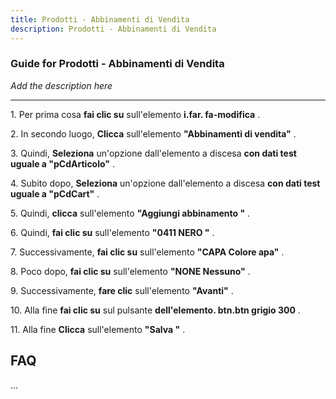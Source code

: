 ```yaml
---
title: Prodotti - Abbinamenti di Vendita
description: Prodotti - Abbinamenti di Vendita
---
```


### Guide for Prodotti - Abbinamenti di Vendita

*Add the description here*

___

1\. Per prima cosa **fai clic su** sull'elemento **i.far. fa-modifica** .  
  
2\. In secondo luogo, **Clicca** sull'elemento **"Abbinamenti di vendita"** .  
  
3\. Quindi, **Seleziona** un'opzione dall'elemento a discesa **con dati test uguale a "pCdArticolo"** .  
  
4\. Subito dopo, **Seleziona** un'opzione dall'elemento a discesa **con dati test uguale a "pCdCart"** .  
  
5\. Quindi, **clicca** sull'elemento **"Aggiungi abbinamento "** .  
  
6\. Quindi, **fai clic su** sull'elemento **"0411 NERO "** .  
  
7\. Successivamente, **fai clic su** sull'elemento **"CAPA Colore apa"** .  
  
8\. Poco dopo, **fai clic su** sull'elemento **"NONE Nessuno"** .  
  
9\. Successivamente, **fare clic** sull'elemento **"Avanti"** .  
  
10\. Alla fine **fai clic su** sul pulsante **dell'elemento. btn.btn grigio 300** .  
  
11\. Alla fine **Clicca** sull'elemento **"Salva "** .

FAQ
---

...